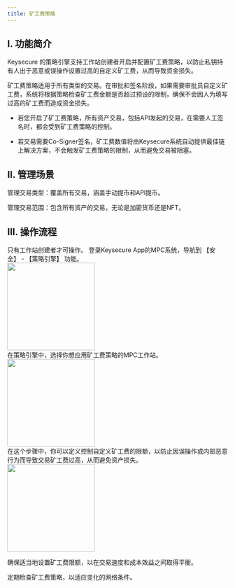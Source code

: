 ```yaml
---
title: 矿工费策略
---
```


## I. 功能简介

Keysecure 的策略引擎支持工作站创建者开启并配置矿工费策略，以防止私钥持有人出于恶意或误操作设置过高的自定义矿工费，从而导致资金损失。

矿工费策略适用于所有类型的交易。在审批和签名阶段，如果需要审批员自定义矿工费，系统将根据策略检查矿工费金额是否超过预设的限制，确保不会因人为填写过高的矿工费而造成资金损失。


<Note>

* 若您开启了矿工费策略，所有资产交易，包括API发起的交易，在需要人工签名时，都会受到矿工费策略的控制。

* 若交易需要Co-Signer签名，矿工费数值将由Keysecure系统自动提供最佳链上解决方案，不会触发矿工费策略的限制，从而避免交易被阻塞。

</Note>

## II. 管理场景
管理交易类型：覆盖所有交易，涵盖手动提币和API提币。

管理交易范围：包含所有资产的交易，无论是加密货币还是NFT。

## III. 操作流程
<Tip>
只有工作站创建者才可操作。
</Tip>

<Steps>
<Step title="登录并打开矿工费策略">
    登录Keysecure App的MPC系统，导航到 【安全】 - 【策略引擎】 功能。

<div className="w-full flex items-center justify-center">
  <img src="/images/user-guide/safecn.png" width="200"/>
</div>

</Step>
<Step title="选择适用策略的工作站">
   在策略引擎中，选择你想应用矿工费策略的MPC工作站。

<div className="w-full flex items-center justify-center">
<img src="/images/user-guide/workspacelist.jpeg" width="200"/>
</div>

</Step>
<Step title="添加和配置矿工费策略">
在这个步骤中，你可以定义控制自定义矿工费的限额，以防止因误操作或内部恶意行为而导致交易矿工费过高，从而避免资产损失。

<div className="w-full flex items-center justify-center">
        <img src="/images/user-guide/minerfeesetting.jpeg" width="200"/>
</div>
<Warning>

确保适当地设置矿工费限额，以在交易速度和成本效益之间取得平衡。

定期检查矿工费策略，以适应变化的网络条件。
</Warning>

</Step>

</Steps>